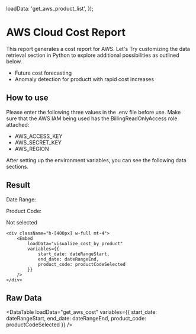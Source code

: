 
  loadData: 'get_aws_product_list',
});

# AWS Cloud Cost Report

This report generates a cost report for AWS.
Let's Try customizing the data retrieval section in Python to explore additional possibilities as outlined below.

- Future cost forecasting
- Anomaly detection for productt with rapid cost increases

## How to use

Please enter the following three values in the .env file before use.
Make sure that the AWS IAM being used has the BillingReadOnlyAccess role attached:

- AWS_ACCESS_KEY
- AWS_SECRET_KEY
- AWS_REGION

After setting up the environment variables, you can see the following data sections.

## Result

<div className="p-4 border border-gray-300 rounded-lg shadow-md">
    <Grid cols="1">
        <div className="flex items-center gap-3">
            <p>Date Range:</p>
            <div className="flex-1">
                <VariableDatePicker
                    type="range"
                    variables={[
                        dateRangeStart,
                        dateRangeEnd
                    ]}
                />
            </div>
        </div>
        <div className="flex items-center gap-3">
            <p>Product Code:</p>
            <div className="flex-1">
                <VariableSelect variable={productCodeSelected}>
                    <VariableSelectItem value="all">Not selected</VariableSelectItem>
                    <VariableSelectItems items={productCodeList} labelKey="product_code" valueKey="product_code" />
                </VariableSelect>
            </div>
        </div>
    </Grid>

    <div className="h-[400px] w-full mt-4">
        <Embed
            loadData="visualize_cost_by_product"
            variables={{
                start_date: dateRangeStart,
                end_date: dateRangeEnd,
                product_code: productCodeSelected
            }}
        />
    </div>
</div>

## Raw Data

<DataTable
    loadData="get_aws_cost"
    variables={{
        start_date: dateRangeStart,
        end_date: dateRangeEnd,
        product_code: productCodeSelected
    }}
/>